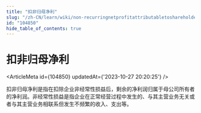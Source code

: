 ```yaml
---
title: "扣非归母净利"
slug: "/zh-CN/learn/wiki/non-recurringnetprofitattributabletoshareholders-104850"
id: "104850"
hide_table_of_contents: true
---
```



<Breadcrumbs current="扣非归母净利" />

# 扣非归母净利

<ArticleMeta id={104850} updatedAt={'2023-10-27 20:20:25'} />
<div className='border-solid border-b border-t-0 my-4 border-[var(--ifm-color-gray-300)]' />

扣非归母净利是指在扣除企业非经常性损益后，剩余的净利润归属于母公司所有者的净利润。非经常性损益是指企业在正常经营过程中发生的、与其主营业务无关或者与其主营业务相联系但发生不频繁的收入、支出等。
